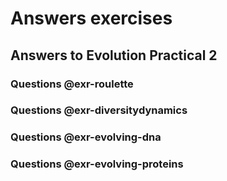 # Answers exercises

## Answers to Evolution Practical 2

### Questions @exr-roulette



### Questions @exr-diversitydynamics





### Questions @exr-evolving-dna



### Questions @exr-evolving-proteins


